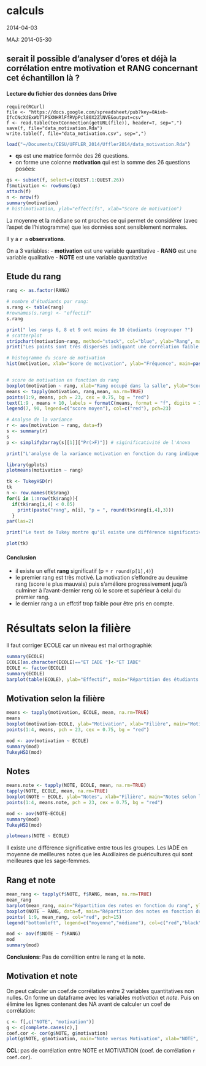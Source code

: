 calculs
========================================================

2014-04-03

MAJ: 2014-05-30

serait il possible d'analyser d'ores et déjà la corrélation entre motivation et RANG concernant cet échantillon là ?
---------------------------------------------------------------------------------------------------------------------

#### Lecture du fichier des données dans Drive
```
require(RCurl)
file <- "https://docs.google.com/spreadsheet/pub?key=0Aieb-IfcCNcXdExWbTlPSXNHRlFfRVpPcl80X2ZlNVE&output=csv"
f <- read.table(textConnection(getURL(file)), header=T, sep=",")
save(f, file="data_motivation.Rda")
write.table(f, file="data_motivation.csv", sep=",")
```

```r
load("~/Documents/CESU/UFFLER_2014/Uffler2014/data_motivation.Rda")
```

- **qs** est une matrice formée des 26 questions.  
- on forme une colonne **motivation** qui est la somme des 26 questions posées:

```r
qs <- subset(f, select=c(QUEST.1:QUEST.26))
f$motivation <- rowSums(qs)
attach(f)
n <- nrow(f)
summary(motivation)
# hist(motivation, ylab="effectifs", xlab="Score de motivation")
```
La moyenne et la médiane so nt proches ce qui permet de considérer (avec l'aspet de l'histogramme) que les données sont sensiblement normales.

Il y a __`r n` observations__.

On a 3 variables:
  - **motivation** est une variable quantitative
  - **RANG** est une variable qualitative
  - **NOTE** est une variable quantitative

Etude du rang
--------------

```r
rang <- as.factor(RANG)

# nombre d'étudiants par rang:
s.rang <- table(rang)
#rownames(s.rang) <- "effectif"
s.rang

print(" les rangs 6, 8 et 9 ont moins de 10 étudiants (regrouper ?")
# scatterplot
stripchart(motivation~rang, method="stack", col="blue", ylab="Rang", main="Rang et Motivation")
print("Les points sont très dispersés indiquant une corrélation faible ou nulle entre le rang et la motivation.")

# histogramme du score de motivation
hist(motivation, xlab="Score de motivation", ylab="Fréquence", main=paste0("Histogramme du score de motivation (n = ",n,")"), col="cornflowerblue", border="white")


# score de motivation en fonction du rang  
boxplot(motivation ~ rang, xlab="Rang occupé dans la salle", ylab="Score de motivation", col="antiquewhite")
means <- tapply(motivation, rang,mean, na.rm=TRUE)
points(1:9, means, pch = 23, cex = 0.75, bg = "red")
text(1:9 , means + 10, labels = formatC(means, format = "f", digits = 1),pos = 1, cex = 0.9, col = "blue")
legend(7, 90, legend=c("score moyen"), col=c("red"), pch=23)

# Analyse de la variance
r <- aov(motivation ~ rang, data=f)
s <- summary(r)
s
p <- simplify2array(s[[1]]["Pr(>F)"]) # siginificativité de l'Anova

print("L'analyse de la variance motivation en fonction du rang indique qu'au moins pour un rang, la motivation est différente de celle des autres rangs")

library(gplots)
plotmeans(motivation ~ rang)

tk <- TukeyHSD(r)
tk
n <- row.names(tk$rang)
for(i in 1:nrow(tk$rang)){
  if(tk$rang[i,4] < 0.05)
    print(paste("rang", n[i], "p = ", round(tk$rang[i,4],3)))
  }
par(las=2)

print("Le test de Tukey montre qu'il existe une différence significative de motivation entre les rangs 1-2 et 2-8.")

plot(tk)
```
#### Conclusion
- il existe un effet **rang** significatif (p = `r round(p[1],4)`)
- le premier rang est très motivé. La motivation s'effondre au deuxime rang (score le plus mauvais) puis s'améliore progressivement juqu'à culminer à l'avant-dernier reng où le score et supérieur à celui du premier rang.
- le dernier rang a un effctif trop faible pour être pris en compte.


Résultats selon la filière
==========================

Il faut corriger ECOLE car un niveau est mal orthographié:
```r
summary(ECOLE)
ECOLE[as.character(ECOLE)=="ET IADE "]<-"ET IADE"
ECOLE <- factor(ECOLE)
summary(ECOLE)
barplot(table(ECOLE), ylab="Effectif", main="Répartition des étudiants selon la filière")
```

Motivation selon la filière
----------------------------

```r
means <- tapply(motivation, ECOLE, mean, na.rm=TRUE)
means
boxplot(motivation~ECOLE, ylab="Motivation", xlab="Filière", main="Motivation selon la filière", col="antiquewhite")
points(1:4, means, pch = 23, cex = 0.75, bg = "red")

mod <- aov(motivation ~ ECOLE)
summary(mod)
TukeyHSD(mod)
```

Notes
-----

```r
means.note <- tapply(NOTE, ECOLE, mean, na.rm=TRUE)
tapply(NOTE, ECOLE, mean, na.rm=TRUE)
boxplot(NOTE ~ ECOLE, ylab="Notes", xlab="Filière", main="Notes selon la filière", col="antiquewhite")
points(1:4, means.note, pch = 23, cex = 0.75, bg = "red")

mod <- aov(NOTE~ECOLE)
summary(mod)
TukeyHSD(mod)

plotmeans(NOTE ~ ECOLE)

```
Il existe une différence significative entre tous les groupes. Les IADE en moyenne de meilleures notes que les Auxiliaires de puéricultures qui sont meilleures que les sage-femmes.


Rang et note
---------------------
```r
mean_rang <- tapply(f$NOTE, f$RANG, mean, na.rm=TRUE)
mean_rang
barplot(mean_rang, main="Répartition des notes en fonction du rang", ylab="Note", xlab="Rang")
boxplot(NOTE ~ RANG, data=f, main="Répartition des notes en fonction du rang", ylab="Note", xlab="Rang")
points( 1:9, mean_rang, col="red", pch=15)
legend("bottomleft", legend=c("moyenne","médiane"), col=c("red","black"), pch=15, lty=1, bty="n")

mod <- aov(f$NOTE ~ f$RANG)
mod
summary(mod)
```
__Conclusions__: Pas de corréltion entre le rang et la note.

Motivation et note
------------------

On peut calculer un coef.de corrélation entre 2 variables quantitatives non nulles. On forme un dataframe avec les variables _motivation_ et _note_. Puis on élimine les lignes contenant des NA avant de calculer un coef de corrélation:
```r
c <- f[,c("NOTE", "motivation")]
g <- c[complete.cases(c),]
coef.cor <- cor(g$NOTE, g$motivation)
plot(g$NOTE, g$motivation, main="Note versus Motivation", xlab="NOTE", ylab="MOTIVATION", col="blue", pch=10)

```

__CCL__: pas de corrélation entre NOTE et MOTIVATION (coef. de corrélation `r coef.cor`).

